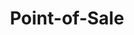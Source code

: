 ---
title: Point-of-Sale
description: Comprehensive point-of-sale installation and support services for businesses, covering setup, troubleshooting, and ongoing maintenance.
image:
    icon: ../../assets/icons/pos.svg
    cover: (COVER IMAGE URL)
    article: (ARTICLE IMAGE URL)
---